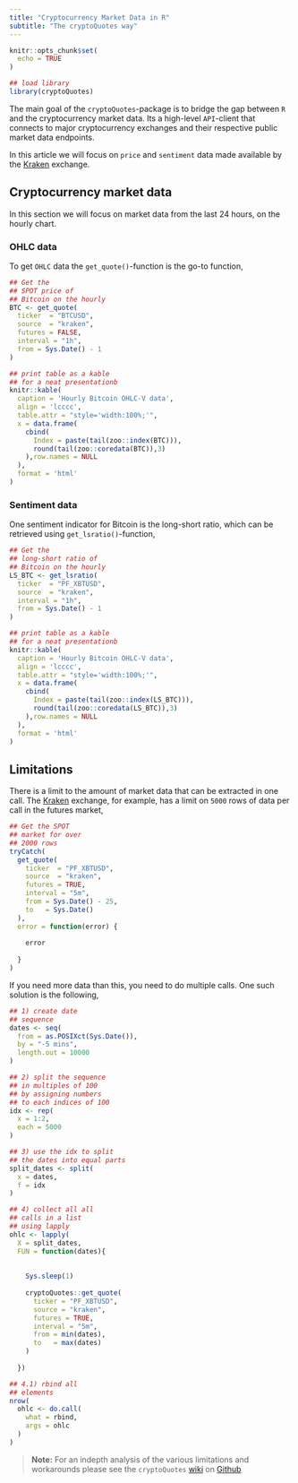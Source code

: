 ```yaml
---
title: "Cryptocurrency Market Data in R"
subtitle: "The cryptoQuotes way"
---
```


```r
knitr::opts_chunk$set(
  echo = TRUE
)
```

```r
## load library
library(cryptoQuotes)
```

The main goal of the `cryptoQuotes`-package is to bridge the gap between `R` and the cryptocurrency market data. Its a high-level `API`-client that connects to major cryptocurrency exchanges and their respective public market data endpoints.

In this article we will focus on `price` and `sentiment` data made available by the [Kraken](https://www.kraken.com/) exchange.

## Cryptocurrency market data

In this section we will focus on market data from the last 24 hours, on the hourly chart.

### OHLC data

To get `OHLC` data the `get_quote()`-function is the go-to function,

```r
## Get the
## SPOT price of 
## Bitcoin on the hourly
BTC <- get_quote(
  ticker  = "BTCUSD",
  source  = "kraken",
  futures = FALSE,
  interval = "1h",
  from = Sys.Date() - 1
)
```


```r
## print table as a kable
## for a neat presentationb
knitr::kable(
  caption = 'Hourly Bitcoin OHLC-V data',
  align = 'lcccc',
  table.attr = "style='width:100%;'",
  x = data.frame(
    cbind(
      Index = paste(tail(zoo::index(BTC))),
      round(tail(zoo::coredata(BTC)),3)
    ),row.names = NULL
  ),
  format = 'html'
)

```

### Sentiment data

One sentiment indicator for Bitcoin is the long-short ratio, which can be retrieved using `get_lsratio()`-function,

```r
## Get the
## long-short ratio of 
## Bitcoin on the hourly
LS_BTC <- get_lsratio(
  ticker  = "PF_XBTUSD",
  source  = "kraken",
  interval = "1h",
  from = Sys.Date() - 1
)
```


```r
## print table as a kable
## for a neat presentationb
knitr::kable(
  caption = 'Hourly Bitcoin OHLC-V data',
  align = 'lcccc',
  table.attr = "style='width:100%;'",
  x = data.frame(
    cbind(
      Index = paste(tail(zoo::index(LS_BTC))),
      round(tail(zoo::coredata(LS_BTC)),3)
    ),row.names = NULL
  ),
  format = 'html'
)

```


## Limitations

There is a limit to the amount of market data that can be extracted in one call. The [Kraken](https://www.kraken.com/) exchange, for example, has a limit on `5000` rows of data per call in the futures market,

```r
## Get the SPOT
## market for over 
## 2000 rows
tryCatch(
  get_quote(
    ticker  = "PF_XBTUSD",
    source  = "kraken",
    futures = TRUE,
    interval = "5m",
    from = Sys.Date() - 25,
    to   = Sys.Date()
  ),
  error = function(error) {
    
    error
    
  }
)
```

If you need more data than this, you need to do multiple calls. One such solution is the following,

```r
## 1) create date
## sequence
dates <- seq(
  from = as.POSIXct(Sys.Date()),
  by = "-5 mins",
  length.out = 10000
)

## 2) split the sequence
## in multiples of 100
## by assigning numbers
## to each indices of 100
idx <- rep(
  x = 1:2,
  each = 5000
)

## 3) use the idx to split
## the dates into equal parts
split_dates <- split(
  x = dates,
  f = idx
)

## 4) collect all all
## calls in a list
## using lapply
ohlc <- lapply(
  X = split_dates,
  FUN = function(dates){
    
    
    Sys.sleep(1)
    
    cryptoQuotes::get_quote(
      ticker = "PF_XBTUSD",
      source = "kraken",
      futures = TRUE,
      interval = "5m",
      from = min(dates),
      to   = max(dates)
    )
    
  })

## 4.1) rbind all
## elements
nrow(
  ohlc <- do.call(
    what = rbind,
    args = ohlc
  )
)
```

> **Note:** For an indepth analysis of the various limitations and workarounds please see the `cryptoQuotes` [wiki](https://github.com/serkor1/cryptoQuotes/wiki) on
> [Github](https://github.com/serkor1/cryptoQuotes)






